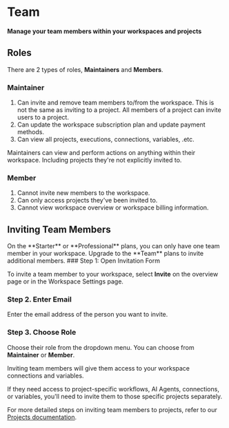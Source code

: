 
# Team

**Manage your team members within your workspaces and projects**

## Roles

There are 2 types of roles, **Maintainers** and **Members**.

### Maintainer

1. Can invite and remove team members to/from the workspace. This is not the same as inviting to a project. All members of a project can invite users to a project.
2. Can update the workspace subscription plan and update payment methods.
3. Can view all projects, executions, connections, variables, .etc.

<Callout>
  Maintainers can view and perform actions on anything within their workspace.
  Including projects they're not explicitly invited to.
</Callout>

### Member

1. Cannot invite new members to the workspace.
2. Can only access projects they've been invited to.
3. Cannot view workspace overview or workspace billing information.

## Inviting Team Members

<Callout type="info">
  On the **Starter** or **Professional** plans, you can only have one team
  member in your workspace. Upgrade to the **Team** plans to invite additional
  members.
</Callout>

<Steps>
### Step 1: Open Invitation Form

To invite a team member to your workspace, select **Invite** on the overview page or in the Workspace Settings page.

### Step 2. Enter Email

Enter the email address of the person you want to invite.

### Step 3. Choose Role

Choose their role from the dropdown menu. You can choose from **Maintainer** or **Member**.

</Steps>

Inviting team members will give them access to your workspace connections and variables.

If they need access to project-specific workflows, AI Agents, connections, or variables, you'll need to invite them to those specific projects separately.

For more detailed steps on inviting team members to projects, refer to our [Projects documentation](/projects).
